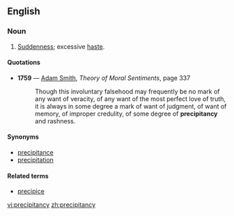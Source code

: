 ==English==


===Noun===
{{en-noun|precipitanc|ies}}

# [[suddenness|Suddenness]]; excessive [[haste]].

====Quotations====
* '''1759''' — [[w:Adam Smith|Adam Smith]], ''Theory of Moral Sentiments'', page 337
*: Though this involuntary falsehood may frequently be no mark of any want of veracity, of any want of the most perfect love of truth, it is always in some degree a mark of want of judgment, of want of memory, of improper credulity, of some degree of '''precipitancy''' and rashness.

====Synonyms====
*[[precipitance]]
*[[precipitation]]

====Related terms====
*[[precipice]]

[[vi:precipitancy]]
[[zh:precipitancy]]